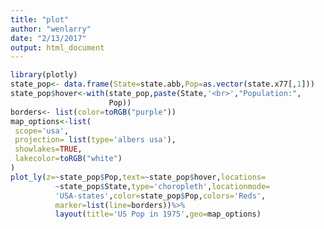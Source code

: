 ```yaml
---
title: "plot"
author: "wenlarry"
date: "2/13/2017"
output: html_document
---
```


```r
library(plotly)
state_pop<- data.frame(State=state.abb,Pop=as.vector(state.x77[,1]))
state_pop$hover<-with(state_pop,paste(State,'<br>',"Population:",
                      Pop))
borders<- list(color=toRGB("purple"))
map_options<-list(
 scope='usa',
 projection= list(type='albers usa'),
 showlakes=TRUE,
 lakecolor=toRGB("white")
)
plot_ly(z=~state_pop$Pop,text=~state_pop$hover,locations=
          ~state_pop$State,type='choropleth',locationmode=
          'USA-states',color=state_pop$Pop,colors='Reds',
          marker=list(line=borders))%>%
          layout(title='US Pop in 1975',geo=map_options)
```

